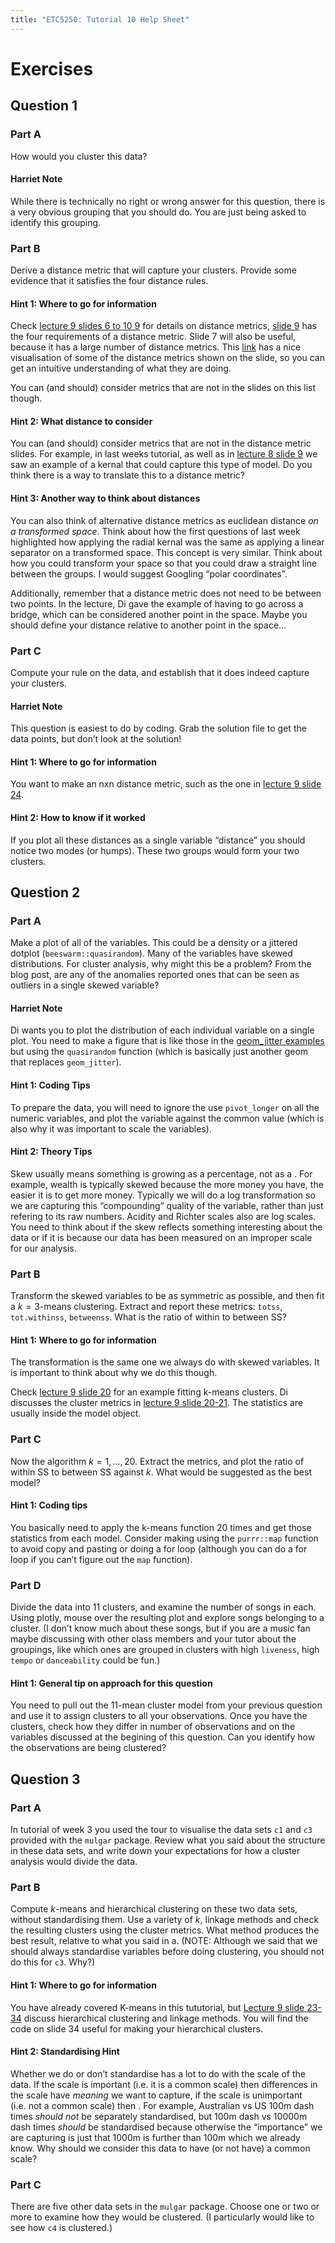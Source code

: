 ```yaml
---
title: "ETC5250: Tutorial 10 Help Sheet"
---
```


# Exercises
## Question 1
### Part A
How would you cluster this data?

::: {.callout-note}
#### Harriet Note
While there is technically no right or wrong answer for this question, there is a very obvious grouping that you should do. You are just being asked to identify this grouping.
:::

### Part B
Derive a distance metric that will capture your clusters. Provide some evidence that it satisfies the four distance rules.

::: {.callout-tip collapse="true"}
#### Hint 1: Where to go for information
Check [lecture 9 slides 6 to 10 9](https://iml.numbat.space/week9/slides.html#/how-do-you-measure-close) for details on distance metrics, [slide 9](https://iml.numbat.space/week9/slides.html#/basic-rules-of-a-distance-metric) has the four requirements of a distance metric. Slide 7 will also be useful, because it has a large number of distance metrics. This [link](https://towardsdatascience.com/9-distance-measures-in-data-science-918109d069fa)  has a nice visualisation of some of the distance metrics shown on the slide, so you can get an intuitive understanding of what they are doing. 

You can (and should) consider metrics that are not in the slides on this list though. 
:::

::: {.callout-tip collapse="true"}
#### Hint 2: What distance to consider
You can (and should) consider metrics that are not in the distance metric slides. For example, in last weeks tutorial, as well as in [lecture 8 slide 9](https://iml.numbat.space/week8/slides.html#/using-kernels-for-non-linear-classification) we saw an example of a kernal that could capture this type of model. Do you think there is a way to translate this to a distance metric?
:::

::: {.callout-tip collapse="true"}
#### Hint 3: Another way to think about distances
You can also think of alternative distance metrics as euclidean distance *on a transformed space*. Think about how the first questions of last week highlighted how applying the radial kernal was the same as applying a linear separator on a transformed space. This concept is very similar. Think about how you could transform your space so that you could draw a straight line between the groups. I would suggest Googling "polar coordinates".

Additionally, remember that a distance metric does not need to be between two points. In the lecture, Di gave the example of having to go across a bridge, which can be considered another point in the space. Maybe you should define your distance relative to another point in the space...
:::

### Part C
Compute your rule on the data, and establish that it does indeed capture your clusters.

::: {.callout-note}
#### Harriet Note
This question is easiest to do by coding. Grab the solution file to get the data points, but don't look at the solution!
:::

::: {.callout-tip collapse="true"}
#### Hint 1: Where to go for information
You want to make an nxn distance metric, such as the one in [lecture 9 slide 24 ](https://iml.numbat.space/week9/slides.html#/hierarchical-clustering-24). 
:::

::: {.callout-tip collapse="true"}
#### Hint 2: How to know if it worked
If you plot all these distances as a single variable "distance" you should notice two modes (or humps). These two groups would form your two clusters.
:::


## Question 2
### Part A
Make a plot of all of the variables. This could be a density or a jittered dotplot (`beeswarm::quasirandom`). 
Many of the variables have skewed distributions. For cluster analysis, why might this be a problem? From the blog post, are any of the anomalies reported ones that can be seen as outliers in a single skewed variable?

::: {.callout-note}
#### Harriet Note
Di wants you to plot the distribution of each individual variable on a single plot. You need to make a figure that is like those in the [geom_jitter examples](https://ggplot2.tidyverse.org/reference/geom_jitter.html#ref-examples) but using the `quasirandom` function (which is basically just another geom that replaces `geom_jitter`).
:::

::: {.callout-tip collapse="true"}
#### Hint 1: Coding Tips
To prepare the data, you will need to ignore the use `pivot_longer` on all the numeric variables, and plot the variable against the common value (which is also why it was important to scale the variables).
:::

::: {.callout-tip collapse="true"}
#### Hint 2: Theory Tips
Skew usually means something is growing as a percentage, not as a . For example, wealth is typically skewed because the more money you have, the easier it is to get more money. Typically we will do a log transformation so we are capturing this "compounding" quality of the variable, rather than just refering to its raw numbers. Acidity and Richter scales also are log scales. You need to think about if the skew reflects something interesting about the data or if it is because our data has been measured on an improper scale for our analysis.
:::

### Part B
Transform the skewed variables to be as symmetric as possible, and then fit a $k=3$-means clustering. Extract and report these metrics: `totss`, `tot.withinss`, `betweenss`. What is the ratio of within to between SS?

::: {.callout-tip collapse="true"}
#### Hint 1: Where to go for information
The transformation is the same one we always do with skewed variables. It is important to think about why we do this though.

Check [lecture 9 slide 20](https://iml.numbat.space/week9/slides.html#/example-penguins) for an example fitting k-means clusters. Di discusses the cluster metrics in [lecture 9 slide 20-21](https://iml.numbat.space/week9/slides.html#/choosing-k-with-cluster-statistics-12). The statistics are usually inside the model object.
:::

### Part C
Now the algorithm $k=1, ..., 20$. Extract the metrics, and plot the ratio of within SS to between SS against $k$. What would be suggested as the best model?

::: {.callout-tip collapse="true"}
#### Hint 1: Coding tips
You basically need to apply the k-means function 20 times and get those statistics from each model. Consider making using the `purrr::map` function to avoid copy and pasting or doing a for loop (although you can do a for loop if you can't figure out the `map` function).
:::


### Part D
Divide the data into 11 clusters, and examine the number of songs in each. Using plotly, mouse over the resulting plot and explore songs belonging to a cluster. (I don't know much about these songs, but if you are a music fan maybe discussing with other class members and your tutor about the groupings, like which ones are grouped in clusters with high `liveness`, high `tempo` or `danceability` could be fun.)

::: {.callout-tip collapse="true"}
#### Hint 1: General tip on approach for this question
You need to pull out the 11-mean cluster model from your previous question and use it to assign clusters to all your observations. Once you have the clusters, check how they differ in number of observations and on the variables discussed at the begining of this question. Can you identify how the observations are being clustered?
:::


## Question 3
### Part A
In tutorial of week 3 you used the tour to visualise the data sets `c1` and `c3` provided with the `mulgar` package. Review what you said about the structure in these data sets, and write down your expectations for how a cluster analysis would divide the data.

### Part B
Compute $k$-means and hierarchical clustering on these two data sets, without standardising them. Use a variety of $k$, linkage methods and check the resulting clusters using the cluster metrics. What method produces the best result, relative to what you said in a. (NOTE: Although we said that we should always standardise variables before doing clustering, you should not do this for `c3`. Why?)

::: {.callout-tip collapse="true"}
#### Hint 1: Where to go for information
You have already covered K-means in this tututorial, but [Lecture 9 slide 23-34](https://iml.numbat.space/week9/slides.html#/hierarchical-clustering) discuss hierarchical clustering and linkage methods. You will find the code on slide 34 useful for making your hierarchical clusters. 
:::

::: {.callout-tip collapse="true"}
#### Hint 2: Standardising Hint
Whether we do or don't standardise has a lot to do with the scale of the data. If the scale is important (i.e. it is a common scale) then differences in the scale have *meaning* we want to capture, if the scale is unimportant (i.e. not a common scale) then . For example, Australian vs US 100m dash times *should not* be separately standardised, but 100m dash vs 10000m dash times *should* be standardised because otherwise the "importance" we are capturing is just that 1000m is further than 100m which we already know. Why should we consider this data to have (or not have) a common scale?
:::

### Part C
There are five other data sets in the `mulgar` package. Choose one or two or more to examine how they would be clustered. (I particularly would like to see how `c4` is clustered.)





